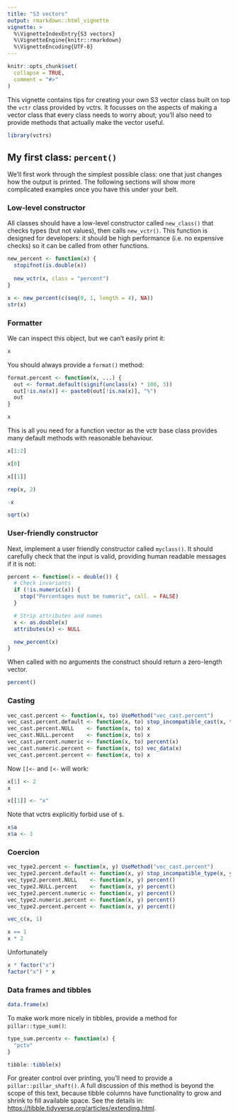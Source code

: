 ```yaml
---
title: "S3 vectors"
output: rmarkdown::html_vignette
vignette: >
  %\VignetteIndexEntry{S3 vectors}
  %\VignetteEngine{knitr::rmarkdown}
  %\VignetteEncoding{UTF-8}
---
```


```r
knitr::opts_chunk$set(
  collapse = TRUE,
  comment = "#>"
)
```

This vignette contains tips for creating your own S3 vector class built on top the `vctr` class provided by vctrs. It focusses on the aspects of making a vector class that every class needs to worry about; you'll also need to provide methods that actually make the vector useful.

```r
library(vctrs)
```

## My first class: `percent()`

We'll first work through the simplest possible class: one that just changes how the output is printed. The following sections will show more complicated examples once you have this under your belt.

### Low-level constructor

All classes should have a low-level constructor called `new_class()` that checks types (but not values), then calls `new_vctr()`.  This function is designed for developers: it should be high performance (i.e. no expensive checks) so it can be called from other functions.

```r
new_percent <- function(x) {
  stopifnot(is.double(x))
  
  new_vctr(x, class = "percent")
}

x <- new_percent(c(seq(0, 1, length = 4), NA))
str(x)
```

### Formatter

We can inspect this object, but we can't easily print it:

```r
x
```

You should always provide a `format()` method:

```r
format.percent <- function(x, ...) {
  out <- format.default(signif(unclass(x) * 100, 3))
  out[!is.na(x)] <- paste0(out[!is.na(x)], "%")
  out
}

x
```

This is all you need for a function vector as the vctr base class provides many default methods with reasonable behaviour.

```r
x[1:2]

x[0]

x[[1]]

rep(x, 2)

-x

sqrt(x)
```

### User-friendly constructor

Next, implement a user friendly constructor called `myclass()`. It should carefully check that the input is valid, providing human readable messages if it is not:

```r
percent <- function(x = double()) {
  # Check invariants
  if (!is.numeric(x)) {
    stop("Percentages must be numeric", call. = FALSE)
  }

  # Strip attributes and names
  x <- as.double(x)
  attributes(x) <- NULL

  new_percent(x)
}
```

When called with no arguments the construct should return a zero-length vector.

```r
percent()
```

### Casting

```r
vec_cast.percent <- function(x, to) UseMethod("vec_cast.percent")
vec_cast.percent.default <- function(x, to) stop_incompatible_cast(x, to)
vec_cast.percent.NULL    <- function(x, to) x
vec_cast.NULL.percent    <- function(x, to) x
vec_cast.percent.numeric <- function(x, to) percent(x)
vec_cast.numeric.percent <- function(x, to) vec_data(x)
vec_cast.percent.percent <- function(x, to) x
```

Now `[[<-` and `[<-` will work:

```r
x[1] <- 2
x

x[[1]] <- "x"
```

Note that vctrs explicitly forbid use of `$`.

```r
x$a
x$a <- 1
```

### Coercion

```r
vec_type2.percent <- function(x, y) UseMethod("vec_cast.percent")
vec_type2.percent.default <- function(x, y) stop_incompatible_type(x, y)
vec_type2.percent.NULL    <- function(x, y) percent()
vec_type2.NULL.percent    <- function(x, y) percent()
vec_type2.percent.numeric <- function(x, y) percent()
vec_type2.numeric.percent <- function(x, y) percent()
vec_type2.percent.percent <- function(x, y) percent()
```

```r
vec_c(x, 1)

x == 1
x * 2
```

Unfortunately

```r
x * factor("x")
factor("x") * x
```

### Data frames and tibbles

```r
data.frame(x)
```

To make work more nicely in tibbles, provide a method for 
`pillar::type_sum()`:

```r
type_sum.percentv <- function(x) {
  "pctv"
}

tibble::tibble(x)
```

For greater control over printing, you'll need to provide a
`pillar::pillar_shaft()`. A full discussion of this method is beyond the scope of this text, because tibble columns have functionality to grow and shrink to fill available space. See the details in: 
<https://tibble.tidyverse.org/articles/extending.html>.

